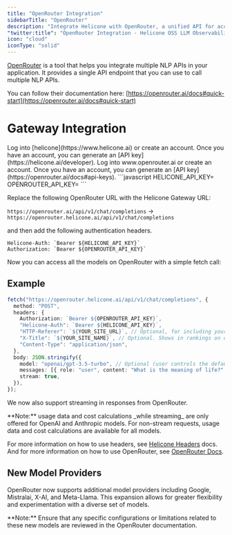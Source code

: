 ```yaml
---
title: "OpenRouter Integration"
sidebarTitle: "OpenRouter"
description: "Integrate Helicone with OpenRouter, a unified API for accessing multiple LLM providers. Monitor and analyze AI interactions across various models through a single, streamlined interface."
"twitter:title": "OpenRouter Integration - Helicone OSS LLM Observability"
icon: "cloud"
iconType: "solid"
---
```


[OpenRouter](https://openrouter.ai/) is a tool that helps you integrate multiple NLP APIs in your application. It provides a single API endpoint that you can use to call multiple NLP APIs.

You can follow their documentation here: [https://openrouter.ai/docs#quick-start](https://openrouter.ai/docs#quick-start)

# Gateway Integration

<Steps>
  <Step title="Create a Helicone account">
    Log into [helicone](https://www.helicone.ai) or create an account. Once you have an account, you
    can generate an [API key](https://helicone.ai/developer).
  </Step>
  <Step title="Create an OpenRouter account">
    Log into www.openrouter.ai or create an account. Once you have an account, you
    can generate an [API key](https://openrouter.ai/docs#api-keys).
  </Step>
  <Step title="Set HELICONE_API_KEY and OPENROUTER_API_KEY as environment variable">
```javascript
HELICONE_API_KEY=<your API key>
OPENROUTER_API_KEY=<your API key>
```
  </Step>
  <Step title="Modify the base URL and add Auth headers">

Replace the following OpenRouter URL with the Helicone Gateway URL:

`https://openrouter.ai/api/v1/chat/completions` -> `https://openrouter.helicone.ai/api/v1/chat/completions`

and then add the following authentication headers.

```
Helicone-Auth: `Bearer ${HELICONE_API_KEY}`
Authorization: `Bearer ${OPENROUTER_API_KEY}`
```

</Step>
</Steps>

Now you can access all the models on OpenRouter with a simple fetch call:

## Example

```typescript
fetch("https://openrouter.helicone.ai/api/v1/chat/completions", {
  method: "POST",
  headers: {
    Authorization: `Bearer ${OPENROUTER_API_KEY}`,
    "Helicone-Auth": `Bearer ${HELICONE_API_KEY}`,
    "HTTP-Referer": `${YOUR_SITE_URL}`, // Optional, for including your app on openrouter.ai rankings.
    "X-Title": `${YOUR_SITE_NAME}`, // Optional. Shows in rankings on openrouter.ai.
    "Content-Type": "application/json",
  },
  body: JSON.stringify({
    model: "openai/gpt-3.5-turbo", // Optional (user controls the default),
    messages: [{ role: "user", content: "What is the meaning of life?" }],
    stream: true,
  }),
});
```

We now also support streaming in responses from OpenRouter.

<Info>
  **Note:** usage data and cost calculations _while streaming_ are only offered
  for OpenAI and Anthropic models. For non-stream requests, usage data and cost
  calculations are available for all models.
</Info>

For more information on how to use headers, see [Helicone Headers](https://docs.helicone.ai/helicone-headers/header-directory#utilizing-headers) docs.
And for more information on how to use OpenRouter, see [OpenRouter Docs](https://openrouter.ai/docs).

## New Model Providers

OpenRouter now supports additional model providers including Google, Mistralai, X-AI, and Meta-Llama. This expansion allows for greater flexibility and experimentation with a diverse set of models.

<Info>
  **Note:** Ensure that any specific configurations or limitations related to these new models are reviewed in the OpenRouter documentation.
</Info>

